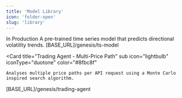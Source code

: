 ```yaml
---
title: 'Model Library'
icon: 'folder-open'
slug: 'library'
---
```


<CardGroup cols={1}>
  <Check>In Production</Check>
  <Card
    title="Time Series Forecasting Model"
    icon="lightbulb" iconType="duotone" color="#8fbc8f"
  >
  <Tabs>
  <Tab title="Description">
    A pre-trained time series model that predicts directional volatility trends.
  </Tab>
  <Tab title="Endpoint">
    [BASE_URL]/genesis/ts-model
  </Tab>
  </Tabs>
  </Card>
  
  <Card
    title="Trading Agent - Multi-Price Path"
    sub
    icon="lightbulb" iconType="duotone" color="#8fbc8f"
  >
  <Tabs>
  
  <Tab title="Description">
   
    Analyses multiple price paths per API request using a Monte Carlo inspired search algorithm.

  </Tab>
  <Tab title="Endpoint">
    [BASE_URL]/genesis/trading-agent
  </Tab>
  </Tabs>
  </Card>
  
</CardGroup>

